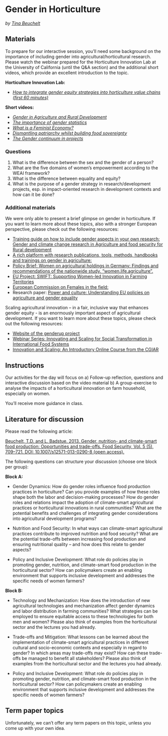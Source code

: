 # Gender in Horticulture
*by [Tina Beuchelt](https://www.uni-bonn.de/en/research-and-teaching/research-profile/transdisciplinary-research-areas/tra-6-sustainable-futures/members-directory/tina-beuchelt)*

## Materials {#labor_gender_materials}

To prepare for our interactive session, you’ll need some background on the importance of including gender into agricultural/horticultural research. Please watch the webinar prepared for the Horticulture Innovation Lab at the University of California (until the Q&A section) and the additional short videos, which provide an excellent introduction to the topic. 

**Horticulture Innovation Lab:**

* [*How to integrate gender equity strategies into horticulture value chains (first 60 minutes)*](https://www.youtube.com/watch?v=JBwVCmJKmhA&t=226s)

**Short videos:**

* [*Gender in Agriculture and Rural Development*](https://www.youtube.com/watch?v=Et2gHFzKCNk) 
* [*The importance of gender statistics*](https://www.youtube.com/watch?v=utQD-MhOUoU)
* [*What is a Feminist Economy?*](https://www.youtube.com/watch?v=8HKDi95WeUE)
* [*Dismantling patriarchy whilst building food sovereignty*](https://www.youtube.com/watch?v=jYFB7l-gx8k)
* [*The Gender continuum in projects*](https://www.youtube.com/watch?v=IZFlSr4SdBY)


### Questions

1.	What is the difference between the sex and the gender of a person?
2.	What are the five domains of women’s empowerment according to the WEAI framework?
3.	What is the difference between equality and equity?
4.	What is the purpose of a gender strategy in research/development projects, esp. in impact-oriented research in development contexts and how can it be done?


### Additional materials {#labor_gender_additional}

We were only able to present a brief glimpse on gender in horticulture. If you want to learn more about these topics, also with a stronger European perspective, please check out the following resources:

* [Training guide on how to include gender aspects in your own research: Gender and climate change research in Agriculture and food security for Rural development](https://www.fao.org/4/md280e/md280e.pdf)
* [A rich platform with research publications, tools, methods, handbooks and trainings on gender in agriculture:](https://gender.cgiar.org/)
* [Policy Brief: Women on agricultural holdings in Germany: Findings and recommendations of the nationwide study. “women.life.agriculture”.](https://www.bmel.de/SharedDocs/Downloads/EN/_Rural-Regions/women-life-agriculture-policy-brief.pdf?__blob=publicationFile&v=5)
* [EU Project: SWIFT: Supporting Women-led Innovation in Farming Territories](https://swiftproject.eu/innovation-hubs/)
* [European Commission on  Females in the field:](https://agriculture.ec.europa.eu/news/females-field-2021-03-08_en)
* Research paper: [Power and culture: Understanding EU policies on agriculture and gender equality](https://onlinelibrary.wiley.com/doi/full/10.1111/soru.12475)

Scaling agricultural innovation – in a fair, inclusive way that enhances gender equity - is an enormously important aspect of agricultural development. If you want to learn more about these topics, please check out the following resources:

* [Website of the genderup project](https://genderup.ucdavis.edu)
* [Webinar Series: Innovating and Scaling for Social Transformation in International Food Systems](https://horticulture.ucdavis.edu/event/webinar-series-innovating-and-scaling-social-transformation-international-food-systems)
* [Innovation and Scaling: An Introductory Online Course from the CGIAR](https://www.cgiar.org/news-events/news/innovation-and-scaling-an-introductory-online-course/)


## Instructions

Our activities for the day will focus on 
a)	Follow-up reflection, questions and interactive discussion based on the video material
b)	A group-exercise to analyse the impacts of a horticultural innovation on farm household, especially on women. 

You’ll receive more guidance in class.



## Literature for discussion {#labor_gender_literature}

Please read the following article:

[Beuchelt, T.D. and L. Badstue. 2013. Gender, nutrition- and climate-smart food production: Opportunities and trade-offs. Food Security, Vol. 5 (5), 709–721. DOI: 10.1007/s12571-013-0290-8 (open access).]( https://link.springer.com/article/10.1007/s12571-013-0290-8)


The following questions can structure your discussion (choose one block per group):

**Block A:**

*	Gender Dynamics: How do gender roles influence food production practices in horticulture? Can you provide examples of how these roles shape both the labor and decision-making processes? How do gender roles and relations impact the adoption of climate-smart agricultural practices or horticultural innovations in rural communities? What are the potential benefits and challenges of integrating gender considerations into agricultural development programs?

* Nutrition and Food Security: In what ways can climate-smart agricultural practices contribute to improved nutrition and food security? What are the potential trade-offs between increasing food production and ensuring nutritional quality – and how does this relate to gender aspects?

* Policy and Inclusive Development: What role do policies play in promoting gender, nutrition, and climate-smart food production in the horticultural sector? How can policymakers create an enabling environment that supports inclusive development and addresses the specific needs of women farmers?

**Block B:**

* Technology and Mechanization: How does the introduction of new agricultural technologies and mechanization affect gender dynamics and labor distribution in farming communities? What strategies can be employed to ensure equitable access to these technologies for both men and women? Please also think of examples from the horticultural sector and the lectures you had already.

* Trade-offs and Mitigation: What lessons can be learned about the implementation of climate-smart agricultural practices in different cultural and socio-economic contexts and especially in regard to gender? In which areas may trade-offs may exist? How can these trade-offs be managed to benefit all stakeholders? Please also think of examples from the horticultural sector and the lectures you had already.

* Policy and Inclusive Development: What role do policies play in promoting gender, nutrition, and climate-smart food production in the horticultural sector? How can policymakers create an enabling environment that supports inclusive development and addresses the specific needs of women farmers?

## Term paper topics {#labor_gender_term_papers}

Unfortunately, we can't offer any term papers on this topic, unless you come up with your own idea.
